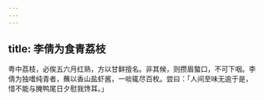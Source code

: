 ```yaml
---
---
---
```

title: 李倩为食青荔枝
---



粤中荔枝，必俟五六月红熟，方以甘鲜擅名。非其候，则攒眉螯口，不可下咽。李倩为独嗜纯青者，蘸以香山盐虾酱，一啖辄尽百枚。尝曰：「人间至味无逾于是，惜不能与腌鸭尾日夕慰我馋耳。」